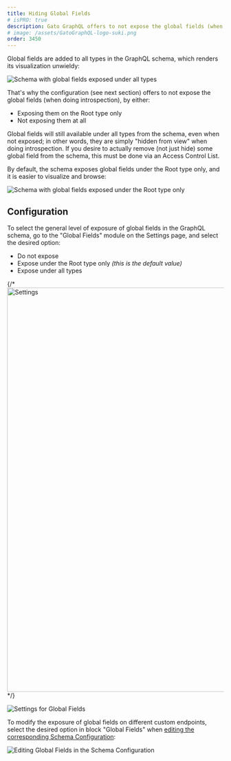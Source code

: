 ```yaml
---
title: Hiding Global Fields
# isPRO: true
description: Gato GraphQL offers to not expose the global fields (when doing introspection).
# image: /assets/GatoGraphQL-logo-suki.png
order: 3450
---
```


Global fields are added to all types in the GraphQL schema, which renders its visualization unwieldy:

![Schema with global fields exposed under all types](/assets/guides/upstream-pro/schema-with-global-fields-under-all-types.png "Schema with global fields exposed under all types")

That's why the configuration (see next section) offers to not expose the global fields (when doing introspection), by either:

- Exposing them on the Root type only
- Not exposing them at all

<Banner type="info">

Global fields will still available under all types from the schema, even when not exposed; in other words, they are simply "hidden from view" when doing introspection. If you desire to actually remove (not just hide) some global field from the schema, this must be done via an Access Control List.

</Banner>

By default, the schema exposes global fields under the Root type only, and it is easier to visualize and browse:

![Schema with global fields exposed under the Root type only](/assets/guides/upstream-pro/schema-with-global-fields-under-root-type-only.png "Schema with global fields exposed under the Root type only")

## Configuration

To select the general level of exposure of global fields in the GraphQL schema, go to the "Global Fields" module on the Settings page, and select the desired option:

- Do not expose
- Expose under the Root type only _(this is the default value)_
- Expose under all types

{/* <Image
  src=/assets/guides/upstream/settings-global-fields.png
  width="1024"
  height="940"
  alt=Settings for Global Fields
  caption=Settings for Global Fields
/> */}

![Settings for Global Fields](/assets/guides/upstream/settings-global-fields.png)

To modify the exposure of global fields on different custom endpoints, select the desired option in block "Global Fields" when [editing the corresponding Schema Configuration](/guides/use/creating-a-schema-configuration):

![Editing Global Fields in the Schema Configuration](/assets/guides/upstream-pro/schema-config-global-fields.png "Editing Global Fields in the Schema Configuration")
